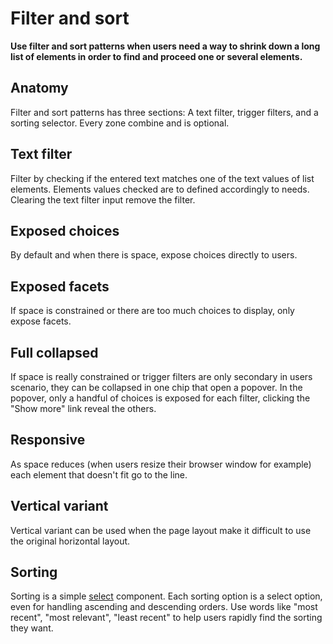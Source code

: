 # Filter and sort

**Use filter and sort patterns when users need a way to shrink down a long list of elements in order to find and proceed one or several elements.**

## Anatomy

Filter and sort patterns has three sections: A text filter, trigger filters, and a sorting selector. Every zone combine and is optional.

<DemoBlock demo="anatomy" />

## Text filter

Filter by checking if the entered text matches one of the text values of list elements. Elements values checked are to defined accordingly to needs. Clearing the text filter input remove the filter.

<DemoBlock demo="text" />

## Exposed choices

By default and when there is space, expose choices directly to users.

<DemoBlock demo="choices" />

## Exposed facets

If space is constrained or there are too much choices to display, only expose facets.

<DemoBlock demo="facets" />

## Full collapsed

If space is really constrained or trigger filters are only secondary in users scenario, they can be collapsed in one chip that open a popover. In the popover, only a handful of choices is exposed for each filter, clicking the "Show more" link reveal the others.

<DemoBlock demo="collapsed" />

<!-- ## Responsive behaviors

### Exposed choices

When choices are exposed and the space come to be not enough to show them all on the same line then choices are not exposed anymore, instead the facet is.

<DemoBlock demo="responsive-choices" />

### Exposed facets

When facets are exposed and the space come to be not enough to show them all on the same line they collapses. The lasts facets on the line collapses with the one next to it. As space reduces (when users resize their browser windows for example) each facet that doesn't fit collapses.

<DemoBlock demo="responsive-facets" />

### Extreme low width version

In case of extreme low width, trigger filters and sorting selector may be turned to simple icon buttons.

<DemoBlock demo="responsive" /> -->

## Responsive

As space reduces (when users resize their browser window for example) each element that doesn't fit go to the line.

<DemoBlock demo="responsive-simple" />

## Vertical variant

Vertical variant can be used when the page layout make it difficult to use the original horizontal layout.

<DemoBlock demo="vertical" />

## Sorting

Sorting is a simple [select](/product/components/select/) component. Each sorting option is a select option, even for handling ascending and descending orders. Use words like "most recent", "most relevant", "least recent" to help users rapidly find the sorting they want.

<DemoBlock demo="sorting" />
